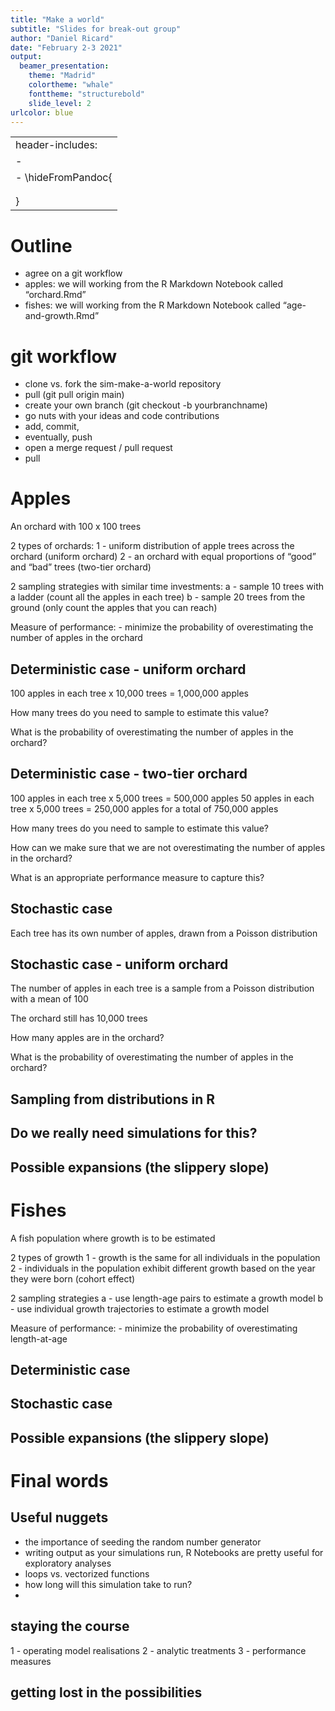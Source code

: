 ```yaml
---
title: "Make a world"
subtitle: "Slides for break-out group"
author: "Daniel Ricard"
date: "February 2-3 2021"
output: 
  beamer_presentation:
    theme: "Madrid"
    colortheme: "whale"
    fonttheme: "structurebold"
    slide_level: 2
urlcolor: blue
---
```


---
header-includes:
- \newcommand{\hideFromPandoc}[1]{#1}
- \hideFromPandoc{
    \let\Begin\begin
    \let\End\end
  }
---

# Outline
- agree on a git workflow
- apples: we will working from the R Markdown Notebook called "orchard.Rmd"
- fishes: we will working from the R Markdown Notebook called "age-and-growth.Rmd"

# git workflow
- clone vs. fork the sim-make-a-world repository 
- pull (git pull origin main)
- create your own branch (git checkout -b yourbranchname)
- go nuts with your ideas and code contributions
- add, commit, 
- eventually, push
- open a merge request / pull request
- pull

# Apples
An orchard with 100 x 100 trees

2 types of orchards:
1 - uniform distribution of apple trees across the orchard (uniform orchard)
2 - an orchard with equal proportions of "good" and "bad" trees (two-tier orchard)

2 sampling strategies with similar time investments:
a - sample 10 trees with a ladder (count all the apples in each tree)
b - sample 20 trees from the ground (only count the apples that you can reach)

Measure of performance:
- minimize the probability of overestimating the number of apples in the orchard


## Deterministic case - uniform orchard
100 apples in each tree x 10,000 trees = 1,000,000 apples

How many trees do you need to sample to estimate this value?

What is the probability of overestimating the number of apples in the orchard?


## Deterministic case - two-tier orchard
100 apples in each tree x 5,000 trees = 500,000 apples
50 apples in each tree x 5,000 trees = 250,000 apples
for a total of 750,000 apples

How many trees do you need to sample to estimate this value?

How can we make sure that we are not overestimating the number of apples in the orchard?

What is an appropriate performance measure to capture this?


## Stochastic case
Each tree has its own number of apples, drawn from a Poisson distribution

## Stochastic case - uniform orchard
The number of apples in each tree is a sample from a Poisson distribution with a mean of 100

The orchard still has 10,000 trees

How many apples are in the orchard?

What is the probability of overestimating the number of apples in the orchard?


## Sampling from distributions in R





## Do we really need simulations for this?


## Possible expansions (the slippery slope)




# Fishes
A fish population where growth is to be estimated

2 types of growth
1 - growth is the same for all individuals in the population
2 - individuals in the population exhibit different growth based on the year they were born (cohort effect)

2 sampling strategies
a - use length-age pairs to estimate a growth model
b - use individual growth trajectories to estimate a growth model

Measure of performance:
- minimize the probability of overestimating length-at-age


## Deterministic case


## Stochastic case


## Possible expansions (the slippery slope)

# Final words
## Useful nuggets
- the importance of seeding the random number generator
- writing output as your simulations run, R Notebooks are pretty useful for exploratory analyses
- loops vs. vectorized functions
- how long will this simulation take to run?
- 

## staying the course
1 - operating model realisations
2 - analytic treatments
3 - performance measures

## getting lost in the possibilities

# 
